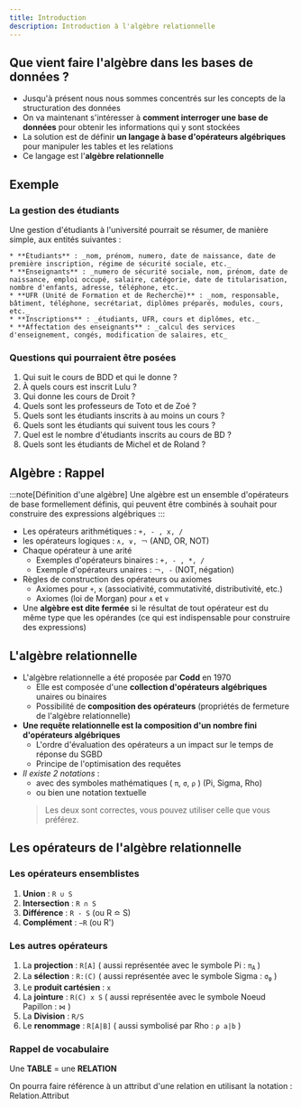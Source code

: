 ```yaml
---
title: Introduction
description: Introduction à l'algèbre relationnelle
---
```



<Slide>

## Que vient faire l'algèbre dans les bases de données ?

* Jusqu'à présent nous nous sommes concentrés sur les concepts de la structuration des données
* On va maintenant s'intéresser à **comment interroger une base de données** pour obtenir les informations qui y sont stockées
* La solution est de définir **un langage à base d'opérateurs algébriques** pour manipuler les tables et les relations
* Ce langage est l'**algèbre relationnelle**

</Slide>

## Exemple

<Slide title="Exemple">

### La gestion des étudiants

Une gestion d'étudiants à l'université pourrait se résumer, de manière simple, aux entités suivantes :

    * **Étudiants** : _nom, prénom, numero, date de naissance, date de première inscription, régime de sécurité sociale, etc._
    * **Enseignants** : _numero de sécurité sociale, nom, prénom, date de naissance, emploi occupé, salaire, catégorie, date de titularisation, nombre d'enfants, adresse, téléphone, etc._
    * **UFR (Unité de Formation et de Recherche)** : _nom, responsable, bâtiment, téléphone, secrétariat, diplômes préparés, modules, cours, etc._
    * **Inscriptions** : _étudiants, UFR, cours et diplômes, etc._
    * **Affectation des enseignants** : _calcul des services d'enseignement, congés, modification de salaires, etc_

</Slide>
<Slide title="Exemple">

### Questions qui pourraient être posées

1. Qui suit le cours de BDD et qui le donne ?
2. À quels cours est inscrit Lulu ?
3. Qui donne les cours de Droit ?
4. Quels sont les professeurs de Toto et de Zoé ?
5. Quels sont les étudiants inscrits à au moins un cours ?
6. Quels sont les étudiants qui suivent tous les cours ?
7. Quel est le nombre d'étudiants inscrits au cours de BD ?
8. Quels sont les étudiants de Michel et de Roland ?

</Slide>
<Slide>

## Algèbre : Rappel

:::note[Définition d'une algèbre]
Une algèbre est un ensemble d'opérateurs de base formellement définis, qui peuvent être combinés à souhait pour construire des expressions algébriques
:::

</Slide>
<Slide title="Algèbre: Rappel">

* Les opérateurs arithmétiques : `+, - , x, /`
* les opérateurs logiques : `∧, ∨, ￢` (AND, OR, NOT)
* Chaque opérateur à une arité
    * Exemples d'opérateurs binaires : `+, - , *, /`
    * Exemple d'opérateurs unaires :  `￢, -` (NOT, négation)
* Règles de construction des opérateurs ou axiomes
    * Axiomes pour `+`, `x` (associativité, commutativité, distributivité, etc.)
    * Axiomes (loi de Morgan) pour `∧` et `∨`
* Une **algèbre est dite fermée** si le résultat de tout opérateur est du même type que les opérandes (ce qui est indispensable pour construire des expressions)

</Slide>
<Slide>

## L'algèbre relationnelle

* L'algèbre relationnelle a été proposée par **Codd** en 1970
    * Elle est composée d'une **collection d'opérateurs algébriques** unaires ou binaires
    * Possibilité de **composition des opérateurs** (propriétés de fermeture de l'algèbre relationnelle)
* **Une requête relationnelle est la composition d'un nombre fini d'opérateurs algébriques**
    * L'ordre d'évaluation des opérateurs a un impact sur le temps de réponse du SGBD
    * Principe de l'optimisation des requêtes
* _Il existe 2 notations_ :
    * avec des symboles mathématiques ( `π`, `σ`, `⍴` ) (Pi, Sigma, Rho) 
    * ou bien une notation textuelle
    > Les deux sont correctes, vous pouvez utiliser celle que vous préférez.

</Slide>
<Slide>

## Les opérateurs de l'algèbre relationnelle

### Les opérateurs ensemblistes

1. **Union** : `R ∪ S`
2. **Intersection** : `R ∩ S`
3. **Différence** : `R - S` (ou R ≏ S)
4. **Complément** : `−R` (ou R')

</Slide>
<Slide>

### Les autres opérateurs


1. La **projection** : `R[A]` ( aussi représentée avec le symbole Pi : <code>π<sub>A</sub></code> )
2. La **sélection** : `R:(C)` ( aussi représentée avec le symbole Sigma : <code>σ<sub>φ</sub></code> )
3. Le **produit cartésien** : `x`
4. La **jointure** : `R(C) x S` ( aussi représentée avec le symbole Noeud Papillon : `⋈` )
5. La **Division** : `R/S`
6. Le **renommage** : `R[A|B]` ( aussi symbolisé par Rho : `ρ a|b` )

</Slide>
<Slide>

### Rappel de vocabulaire

Une **TABLE** = une **RELATION**

On pourra faire référence à un attribut d'une relation en utilisant la notation : Relation.Attribut

</Slide>
